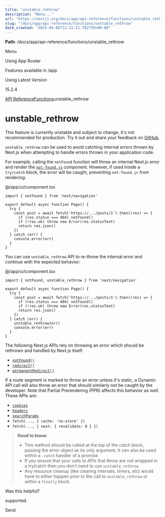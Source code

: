 ---
title: "unstable_rethrow"
description: "Menu..."
url: "https://nextjs.org/docs/app/api-reference/functions/unstable_rethrow"
slug: "/docs/app/api-reference/functions/unstable_rethrow"
date_crawled: "2025-04-06T12:11:21.782759+00:00"
---

**Path**: /docs/app/api-reference/functions/unstable_rethrow

Menu

Using App Router

Features available in /app

Using Latest Version

15.2.4

[API Reference](/docs/app/api-reference)[Functions](/docs/app/api-reference/functions)unstable\_rethrow

# unstable\_rethrow

This feature is currently unstable and subject to change, it's not recommended for production. Try it out and share your feedback on [GitHub](https://github.com/vercel/next.js/issues).

`unstable_rethrow` can be used to avoid catching internal errors thrown by Next.js when attempting to handle errors thrown in your application code.

For example, calling the `notFound` function will throw an internal Next.js error and render the [`not-found.js`](/docs/app/api-reference/file-conventions/not-found) component. However, if used inside a `try/catch` block, the error will be caught, preventing `not-found.js` from rendering:

@/app/ui/component.tsx

```
import { notFound } from 'next/navigation'
 
export default async function Page() {
  try {
    const post = await fetch('https://.../posts/1').then((res) => {
      if (res.status === 404) notFound()
      if (!res.ok) throw new Error(res.statusText)
      return res.json()
    })
  } catch (err) {
    console.error(err)
  }
}
```

You can use `unstable_rethrow` API to re-throw the internal error and continue with the expected behavior:

@/app/ui/component.tsx

```
import { notFound, unstable_rethrow } from 'next/navigation'
 
export default async function Page() {
  try {
    const post = await fetch('https://.../posts/1').then((res) => {
      if (res.status === 404) notFound()
      if (!res.ok) throw new Error(res.statusText)
      return res.json()
    })
  } catch (err) {
    unstable_rethrow(err)
    console.error(err)
  }
}
```

The following Next.js APIs rely on throwing an error which should be rethrown and handled by Next.js itself:

* [`notFound()`](/docs/app/api-reference/functions/not-found)
* [`redirect()`](/docs/app/building-your-application/routing/redirecting#redirect-function)
* [`permanentRedirect()`](/docs/app/building-your-application/routing/redirecting#permanentredirect-function)

If a route segment is marked to throw an error unless it's static, a Dynamic API call will also throw an error that should similarly not be caught by the developer. Note that Partial Prerendering (PPR) affects this behavior as well. These APIs are:

* [`cookies`](/docs/app/api-reference/functions/cookies)
* [`headers`](/docs/app/api-reference/functions/headers)
* [`searchParams`](/docs/app/api-reference/file-conventions/page#searchparams-optional)
* `fetch(..., { cache: 'no-store' })`
* `fetch(..., { next: { revalidate: 0 } })`

> **Good to know**:
>
> * This method should be called at the top of the catch block, passing the error object as its only argument. It can also be used within a `.catch` handler of a promise.
> * If you ensure that your calls to APIs that throw are not wrapped in a try/catch then you don't need to use `unstable_rethrow`
> * Any resource cleanup (like clearing intervals, timers, etc) would have to either happen prior to the call to `unstable_rethrow` or within a `finally` block.

Was this helpful?

supported.

Send